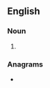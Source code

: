 ==English==

===Noun===
{{head|en|noun plural form}}

# {{plural of|Gambian|lang=en}}

===Anagrams===
* {{anagrams|en|sambaing}}